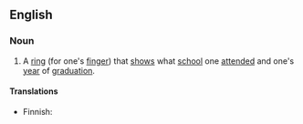 ==English==
{{wikipedia}}

===Noun===
{{en-noun|head=[[class]] [[ring]]}}

# A [[ring]] (for one's [[finger]]) that [[show]]s what [[school]] one [[attend]]ed and one's [[year]] of [[graduation]].

====Translations====
{{trans-top|ring showing school and year of graduation}}
* Finnish: {{t+|fi|luokkasormus}}
{{trans-mid}}
{{trans-bottom}}